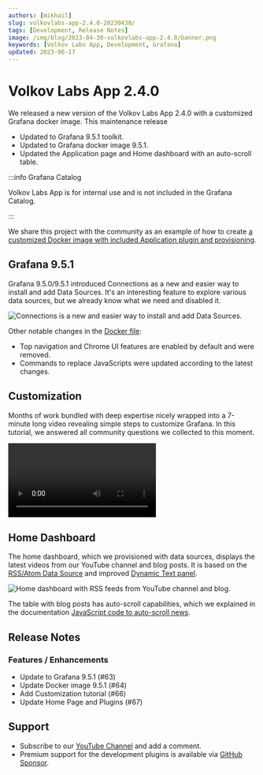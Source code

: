```yaml
---
authors: [mikhail]
slug: volkovlabs-app-2.4.0-20230430/
tags: [Development, Release Notes]
image: /img/blog/2023-04-30-volkovlabs-app-2.4.0/banner.png
keywords: [Volkov Labs App, Development, Grafana]
updated: 2023-06-17
---
```



# Volkov Labs App 2.4.0

We released a new version of the Volkov Labs App 2.4.0 with a customized Grafana docker image. This maintenance release

- Updated to Grafana 9.5.1 toolkit.
- Updated to Grafana docker image 9.5.1.
- Updated the Application page and Home dashboard with an auto-scroll table.

:::info Grafana Catalog

Volkov Labs App is for internal use and is not included in the Grafana Catalog.

:::

We share this project with the community as an example of how to create [a customized Docker image with included Application plugin and provisioning](https://github.com/volkovlabs/volkovlabs-app).

## Grafana 9.5.1

Grafana 9.5.0/9.5.1 introduced Connections as a new and easier way to install and add Data Sources. It's an interesting feature to explore various data sources, but we already know what we need and disabled it.

<Image
  title="Connections is a new and easier way to install and add Data Sources."
  src="/img/blog/2023-04-09-native-grafana-plugins/connections.png"
  lazy={false}
/>

Other notable changes in the [Docker file](https://github.com/VolkovLabs/volkovlabs-app/blob/main/Dockerfile):

- Top navigation and Chrome UI features are enabled by default and were removed.
- Commands to replace JavaScripts were updated according to the latest changes.

## Customization

Months of work bundled with deep expertise nicely wrapped into a 7-minute long video revealing simple steps to customize Grafana. In this tutorial, we answered all community questions we collected to this moment.

<Video
  src="https://www.youtube.com/embed/ChI78v4UZc0"
  title="How to customize Grafana 9.4. A cheat-sheet for Docker container and Windows."
/>

## Home Dashboard

The home dashboard, which we provisioned with data sources, displays the latest videos from our YouTube channel and blog posts. It is based on the [RSS/Atom Data Source](/plugins/volkovlabs-rss-datasource) and improved [Dynamic Text panel](/plugins/volkovlabs-dynamictext-panel).

<Image
  title="Home dashboard with RSS feeds from YouTube channel and blog."
  src="/img/blog/2023-04-30-volkovlabs-app-2.4.0/home.png"
/>

The table with blog posts has auto-scroll capabilities, which we explained in the documentation
[JavaScript code to auto-scroll news](/plugins/volkovlabs-dynamictext-panel/code/#auto-scroll).

## Release Notes

### Features / Enhancements

- Update to Grafana 9.5.1 (#63)
- Update Docker image 9.5.1 (#64)
- Add Customization tutorial (#66)
- Update Home Page and Plugins (#67)

## Support

- Subscribe to our [YouTube Channel](https://www.youtube.com/@volkovlabs) and add a comment.
- Premium support for the development plugins is available via [GitHub Sponsor](https://github.com/sponsors/VolkovLabs).
